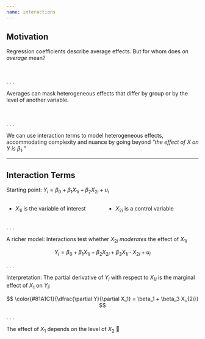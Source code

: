 ```yaml
---
name: interactions
---
```


## Motivation

Regression coefficients describe average effects. [But for whom does _on average_ mean?]{.fragment}

<br>

. . .

Averages can mask [heterogeneous effects]{.hp} that differ by group or by the level of another variable.

<br>

. . .

We can use [interaction terms]{.note} to model [heterogeneous effects]{.hp}[, accommodating complexity and nuance by going beyond *"the effect of* $X$ *on* $Y$ *is* $\beta_1$*."*]{.fragment}

---

## Interaction Terms

[Starting point:]{.hi} $Y_i = \beta_0 + \beta_1 X_{1i} + \beta_2 X_{2i} + u_i$

:::: {.columns}
::: {.column width="50%"}
- $X_{1i}$ is the variable of interest
:::

::: {.column width="50%"}
- $X_{2i}$ is a control variable
:::

::::

. . .

[A richer model:]{.note} Interactions test whether $X_{2i}$ [*moderates*]{.purple} the effect of $X_{1i}$

$$
Y_i = \beta_0 + \beta_1 X_{1i} + \beta_2 X_{2i} + \beta_3 X_{1i} \cdot X_{2i} + u_i
$$

. . .

[Interpretation:]{.note} The partial derivative of $Y_i$ with respect to $X_{1i}$ is the [marginal effect]{.note} of $X_1$ on $Y_i$:

$$
\color{#81A1C1}{\dfrac{\partial Y}{\partial X_1} = \beta_1 + \beta_3 X_{2i}}
$$

. . .

The effect of $X_1$ depends on the level of $X_2$ 🤯
